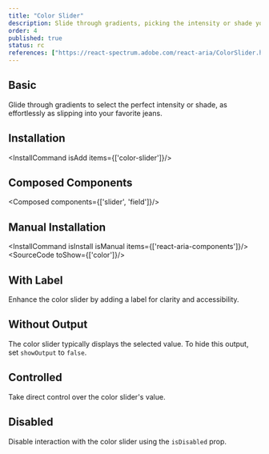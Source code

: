 ```yaml
---
title: "Color Slider"
description: Slide through gradients, picking the intensity or shade you need, as smoothly as sliding into your favorite jeans.
order: 4
published: true
status: rc
references: ["https://react-spectrum.adobe.com/react-aria/ColorSlider.html#props"]
---
```


## Basic
Glide through gradients to select the perfect intensity or shade, as effortlessly as slipping into your favorite jeans.
<How minW72 toUse="colors/color-slider-demo" />

## Installation
<InstallCommand isAdd items={['color-slider']}/>

## Composed Components
<Composed components={['slider', 'field']}/>

## Manual Installation
<InstallCommand isInstall isManual items={['react-aria-components']}/>
<SourceCode toShow={['color']}/>

## With Label
Enhance the color slider by adding a label for clarity and accessibility.
<How minW72 toUse="colors/color-slider-with-label-demo" />

## Without Output
The color slider typically displays the selected value. To hide this output, set `showOutput` to `false`.
<How minW72 toUse="colors/color-slider-without-output-demo" />

## Controlled
Take direct control over the color slider's value.
<How minW72 toUse="colors/color-slider-controlled-demo" />

## Disabled
Disable interaction with the color slider using the `isDisabled` prop.
<How minW72 toUse="colors/color-slider-disabled-demo" />
